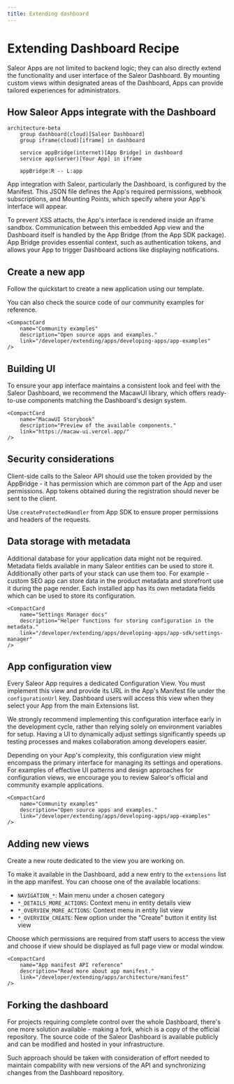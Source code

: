 ```yaml
---
title: Extending dashboard
---
```



# Extending Dashboard Recipe 

Saleor Apps are not limited to backend logic; they can also directly extend the functionality and user interface of the Saleor Dashboard. By mounting custom views within designated areas of the Dashboard, Apps can provide tailored experiences for administrators.

## How Saleor Apps integrate with the Dashboard

```mermaid
architecture-beta
    group dashboard(cloud)[Saleor Dashboard]
    group iframe(cloud)[iframe] in dashboard

    service appBridge(internet)[App Bridge] in dashboard
    service app(server)[Your App] in iframe

    appBridge:R -- L:app
```

App integration with Saleor, particularly the Dashboard, is configured by the Manifest. This JSON file defines the App's required permissions, webhook subscriptions, and Mounting Points, which specify where your App's interface will appear.

To prevent XSS attacts, the App's interface is rendered inside an iframe sandbox. Communication between this embedded App view and the Dashboard itself is handled by the App Bridge (from the App SDK package). App Bridge provides essential context, such as authentication tokens, and allows your App to trigger Dashboard actions like displaying notifications.

## Create a new app

Follow the quickstart to create a new application using our template. 

You can also check the source code of our community examples for reference.

<div style={{display: 'flex', gap: '1rem', flexWrap: 'wrap', paddingBottom: '4rem'}}>
    <CompactCard
        name="Apps quickstart"
        description="Guide for creating Saleor Apps."
        link="/developer/extending/apps/quickstart"
    />

    <CompactCard
        name="Community examples"
        description="Open source apps and examples."
        link="/developer/extending/apps/developing-apps/app-examples"
    />
</div>

## Building UI

To ensure your app interface maintains a consistent look and feel with the Saleor Dashboard, we recommend the MacawUI library, which offers ready-to-use components matching the Dashboard's design system.

<div style={{display: 'flex', gap: '1rem', flexWrap: 'wrap', paddingBottom: '4rem'}}>
    <CompactCard
        name="MacawUI docs"
        description="React based components library."
        link="/developer/extending/apps/developing-apps/macaw-ui"
    />

    <CompactCard
        name="MacawUI Storybook"
        description="Preview of the available components."
        link="https://macaw-ui.vercel.app/"
    />
</div>

## Security considerations

Client-side calls to the Saleor API should use the token provided by the AppBridge - it has permission which are common part of the App and user permissions. App tokens obtained during the registration should never be sent to the client.

Use `createProtectedHandler` from App SDK to ensure proper permissions and headers of the requests.

<div style={{display: 'flex', gap: '1rem', flexWrap: 'wrap', paddingBottom: '4rem'}}>
    <CompactCard
        name="Auth in Apps docs"
        description="Learn more strategies for secure apps communication."
        link="/developer/extending/apps/architecture/server-and-client-side-calls"
    />
    <CompactCard
        name="App Bridge Docs"
        description="Integration layer between Saleor Dashboard and App interface."
        link="/developer/extending/apps/developing-apps/app-sdk/app-bridge"
    />
    <CompactCard
        name="Protected API Handlers"
        description="Guide for using App SDK helpers."
        link="/developer/extending/apps/developing-apps/app-sdk/protected-handlers"
    />

</div>


## Data storage with metadata

Additional database for your application data might not be required. Metadata fields available in many Saleor entities can be used to store it. Additionally other parts of your stack can use them too. For example - custom SEO app can store data in the product metadata and storefront use it during the page render. Each installed app has its own metadata fields which can be used to store its configuration.


<div style={{display: 'flex', gap: '1rem', flexWrap: 'wrap', paddingBottom: '4rem'}}>
    <CompactCard
        name="Metadata docs"
        description="Learn more about Metadata interface."
        link="/api-usage/metadata"
    />

    <CompactCard
        name="Settings Manager docs"
        description="Helper functions for storing configuration in the metadata."
        link="/developer/extending/apps/developing-apps/app-sdk/settings-manager"
    />
</div>



## App configuration view

Every Saleor App requires a dedicated Configuration View. You must implement this view and provide its URL in the App's Manifest file under the `configurationUrl` key. Dashboard users will access this view when they select your App from the main Extensions list.

We strongly recommend implementing this configuration interface early in the development cycle, rather than relying solely on environment variables for setup. Having a UI to dynamically adjust settings significantly speeds up testing processes and makes collaboration among developers easier.

Depending on your App's complexity, this configuration view might encompass the primary interface for managing its settings and operations. For examples of effective UI patterns and design approaches for configuration views, we encourage you to review Saleor's official and community example applications.

<div style={{display: 'flex', gap: '1rem', flexWrap: 'wrap', paddingBottom: '4rem'}}>
    <CompactCard
        name="Apps quickstart"
        description="Guide for creating Saleor Apps."
        link="/developer/extending/apps/quickstart"
    />

    <CompactCard
        name="Community examples"
        description="Open source apps and examples."
        link="/developer/extending/apps/developing-apps/app-examples"
    />
</div>

## Adding new views

Create a new route dedicated to the view you are working on.

To make it available in the Dashboard, add a new entry to the `extensions` list in the app manifest. You can choose one of the available locations:

- `NAVIGATION_*`: Main menu under a chosen category
- `*_DETAILS_MORE_ACTIONS`: Context menu in entity details view
- `*_OVERVIEW_MORE_ACTIONS`: Context menu in entity list view
- `*_OVERVIEW_CREATE`: New option under the "Create" button it entity list view

Choose which permissions are required from staff users to access the view and choose if view should be displayed as full page view or modal window.

<div style={{display: 'flex', gap: '1rem', flexWrap: 'wrap', paddingBottom: '4rem'}}>
    <CompactCard
        name="Dashboard extensions API reference"
        description="Explore configuration options for dashboard extensions."
        link="/developer/extending/apps/extending-dashboard-with-apps"
    />

    <CompactCard
        name="App manifest API reference"
        description="Read more about app manifest."
        link="/developer/extending/apps/architecture/manifest"
    />
</div>


## Forking the dashboard

For projects requiring complete control over the whole Dashboard, there's one more solution available - making a fork, which is a copy of the official repository. The source code of the Saleor Dashboard is available publicly and can be modified and hosted in your infrastructure.

Such approach should be taken with consideration of effort needed to maintain compability with new versions of the API and synchronizing changes from the Dashboard repository. 

<div style={{display: 'flex', gap: '1rem', flexWrap: 'wrap', paddingBottom: '4rem'}}>
    <CompactCard
        name="Saleor Dashboard Repository"
        description="Source code of the Dashboard."
        link="/developer/extending/apps/quickstart"
    />
</div>
